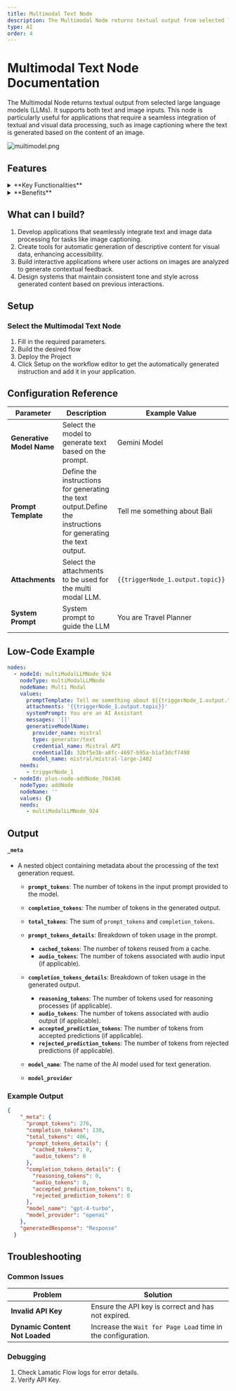 ```yaml
---
title: Multimodal Text Node
description: The Multimodal Node returns textual output from selected large language models (LLMs).
type: AI
order: 4
---
```


# Multimodal Text Node Documentation

The Multimodal Node returns textual output from selected large language models (LLMs). It supports both text and image inputs. This node is particularly useful for applications that require a seamless integration of textual and visual data processing, such as image captioning where the text is generated based on the content of an image.

![multimodel.png](./img/multimodel/multimodel.webp)

## Features

<details>
  <summary>**Key Functionalities**</summary>
  1. **Textual and Visual Input Support**: Accepts both text and image inputs, enabling
  seamless integration of multimodal data for processing. 
  
  1. **Text Generation**:
  Produces textual outputs from selected large language models (LLMs) based on the
  provided input. 
  
  1. **Image-Based Text Generation**: Generates captions and descriptive
  text based on the content of images, making it suitable for applications like image
  captioning. 
  
  1. **LLM Integration**: Supports integration with multiple large language
  models, offering flexibility to choose the best-suited model for specific use cases.
  
  1. **Context-Aware Processing**: Combines textual and visual data inputs to enhance
  the accuracy and relevance of the generated output.
</details>

<details>
  <summary>**Benefits**</summary>
  1. **Versatility**: Enables applications in various domains, such as image captioning,
  multimodal analysis, and AI-driven content generation. 
  
  1. **Enhanced User Experience**:
  Provides seamless handling of both text and image inputs, improving workflow efficiency.
  
  1. **Scalability**: Adapts easily to a wide range of use cases, from simple text
  generation to complex multimodal data analysis. 
  
  1. **Efficiency**: Consolidates
  textual and visual processing into a single node, reducing the need for separate
  tools and streamlining workflows. 
  
  1. **Advanced AI Integration**: Leverages the
  capabilities of modern LLMs to deliver accurate and contextually rich outputs.
</details>

## What can I build?

1. Develop applications that seamlessly integrate text and image data processing for tasks like image captioning.
1. Create tools for automatic generation of descriptive content for visual data, enhancing accessibility.
1. Build interactive applications where user actions on images are analyzed to generate contextual feedback.
1. Design systems that maintain consistent tone and style across generated content based on previous interactions.

## Setup

### Select the Multimodal Text Node

1. Fill in the required parameters.
1. Build the desired flow
1. Deploy the Project
1. Click Setup on the workflow editor to get the automatically generated instruction and add it in your application.

## Configuration Reference

| **Parameter**             | **Description**                                                                                                | **Example Value**                |
| ------------------------- | -------------------------------------------------------------------------------------------------------------- | -------------------------------- |
| **Generative Model Name** | Select the model to generate text based on the prompt.                                                         | Gemini Model                     |
| **Prompt Template**       | Define the instructions for generating the text output.Define the instructions for generating the text output. | Tell me something about Bali     |
| **Attachments**           | Select the attachments to be used for the multi modal LLM.                                                     | `{{triggerNode_1.output.topic}}` |
| **System Prompt**         | System prompt to guide the LLM                                                                                 | You are Travel Planner           |

## Low-Code Example

```yaml
nodes:
  - nodeId: multiModalLLMNode_924
    nodeType: multiModalLLMNode
    nodeName: Multi Modal
    values:
      promptTemplate: Tell me something about ${{triggerNode_1.output.topic}}
      attachments: '{{triggerNode_1.output.topic}}'
      systemPrompt: You are an AI Assistant
      messages: '[]'
      generativeModelName:
        provider_name: mistral
        type: generator/text
        credential_name: Mistral API
        credentialId: 32bf5e3b-a8fc-4697-b95a-b1af3dcf7498
        model_name: mistral/mistral-large-2402
    needs:
      - triggerNode_1
  - nodeId: plus-node-addNode_704346
    nodeType: addNode
    nodeName: ''
    values: {}
    needs:
      - multiModalLLMNode_924
```
## Output 

#### `_meta`
- A nested object containing metadata about the processing of the text generation request.

  - **`prompt_tokens`**: The number of tokens in the input prompt provided to the model.
  - **`completion_tokens`**: The number of tokens in the generated output.
  - **`total_tokens`**: The sum of `prompt_tokens` and `completion_tokens`.

  - **`prompt_tokens_details`**: Breakdown of token usage in the prompt.
    - **`cached_tokens`**: The number of tokens reused from a cache.
    - **`audio_tokens`**: The number of tokens associated with audio input (if applicable).

  - **`completion_tokens_details`**: Breakdown of token usage in the generated output.
    - **`reasoning_tokens`**: The number of tokens used for reasoning processes (if applicable).
    - **`audio_tokens`**: The number of tokens associated with audio output (if applicable).
    - **`accepted_prediction_tokens`**: The number of tokens from accepted predictions (if applicable).
    - **`rejected_prediction_tokens`**: The number of tokens from rejected predictions (if applicable).

  - **`model_name`**: The name of the AI model used for text generation.
  - **`model_provider`**
### Example Output

```json
{
    "_meta": {
      "prompt_tokens": 276,
      "completion_tokens": 130,
      "total_tokens": 406,
      "prompt_tokens_details": {
        "cached_tokens": 0,
        "audio_tokens": 0
      },
      "completion_tokens_details": {
        "reasoning_tokens": 0,
        "audio_tokens": 0,
        "accepted_prediction_tokens": 0,
        "rejected_prediction_tokens": 0
      },
      "model_name": "gpt-4-turbo",
      "model_provider": "openai"
    },
    "generatedResponse": "Response"
  }
```

## Troubleshooting

### Common Issues

| **Problem**                    | **Solution**                                                 |
| ------------------------------ | ------------------------------------------------------------ |
| **Invalid API Key**            | Ensure the API key is correct and has not expired.           |
| **Dynamic Content Not Loaded** | Increase the `Wait for Page Load` time in the configuration. |

### Debugging

1. Check Lamatic Flow logs for error details.
1. Verify API Key.
